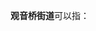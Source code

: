 '''观音桥街道'''可以指：
{{PRC admin/disambig|50/01/05/006/000|52/05/02/006/000}}
{{disambig|cat=五字乡级行政区划-街道名消歧义}}